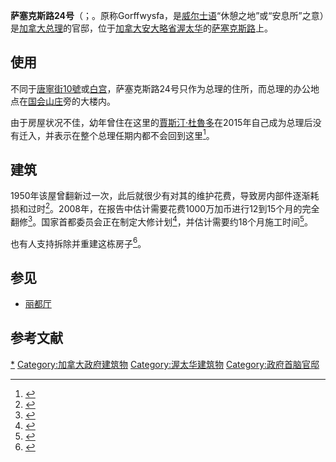 {{NoteTA
|G1=地名
|G2=PP
|1=zh-hk:加拿大總理大臣;zh:加拿大總理;zh-cn:加拿大总理;
}}
{{Infobox building
| name                 =萨塞克斯路24号
| native_name          =24 Sussex Drive{{En}}<br>24, promenade Sussex{{Fr}}
| native_name_lang     =
| former_names         =Gorffwysfa
| alternate_names      =
| image                =Residence of the Prime Minister of Canada.jpg
| image_alt            =
| caption              = 
| altitude             = 
| building_type        =
| architectural_style  ={{le|诺曼式建筑|Norman architecture|诺曼复兴}}
| structural_system    =
| cost                 =
| ren_cost             =
| client               = {{le|约瑟夫·梅里尔·柯里尔|Joseph Merrill Currier}}
| owner                = [[加拿大君主|加拿大君主]]
| current_tenants      = 无
| landlord             = {{le|国家首都委员会|National Capital Commission}}
| location             =
| address              =[[萨塞克斯路|萨塞克斯路]]24号
| location_town        =[[渥太华|渥太华]]
| location_country     =[[加拿大|加拿大]]
| iso_region           =
| coordinates_display  = 
| latitude             =
| longitude            =
| coordinates          = {{Coord|45.444348|-75.693934|region:CA-ON_type:landmark|display=inline,title}}
| start_date           = 1866年
| completion_date      = 1866年
| inauguration_date    = 
| renovation_date      = 1950年
| demolition_date      =
| destruction_date     =
| height               = 
| diameter             =
| antenna_spire        =
| roof                 =
| top_floor            =
| other_dimensions     = 
| floor_count          = 
| floor_area           = 
| seating_type         =
| seating_capacity     = 
| elevator_count       =
| main_contractor      =
| architect            =
| architecture_firm    =
| structural_engineer  =
| services_engineer    =
| civil_engineer       =
| other_designers      =
| quantity_surveyor    =
| awards               =
| ren_architect        =
| ren_firm             =
| ren_str_engineer     =
| ren_serv_engineer    =
| ren_civ_engineer     =
| ren_oth_designers    =
| ren_qty_surveyor     =
| ren_awards           =
| url                  =
| references           = 
}}

'''萨塞克斯路24号'''（{{lang-en|24 Sussex Drive}}；{{lang-fr|24, promenade Sussex}}。原称Gorffwysfa，是[[威尔士语|威尔士语]]“休憩之地”或“安息所”之意）是[[加拿大总理|加拿大总理]]的官邸，位于[[加拿大|加拿大]][[安大略省|安大略省]][[渥太华|渥太华]]的[[萨塞克斯路|萨塞克斯路]]上。

== 使用 ==
不同于[[唐寧街10號|唐寧街10號]]或[[白宫|白宫]]，萨塞克斯路24号只作为总理的住所，而总理的办公地点在[[國會山莊_(加拿大)|国会山庄]]旁的{{le|总理和枢密院办公室|Office of the Prime Minister and Privy Council}}大楼内。

由于房屋状况不佳，幼年曾住在这里的[[賈斯汀·杜魯多|賈斯汀·杜魯多]]在2015年自己成为总理后没有迁入，并表示在整个总理任期内都不会回到这里<ref>{{cite news |last1=Tunney |first1=Catharine |title=Trudeau says he doesn't see himself ever returning to live at 24 Sussex |url=https://www.cbc.ca/news/politics/24-sussex-drive-trudeau-not-living-1.4511732 |accessdate=2019-05-21 |work=CBC News |date=2018-02-01}}</ref>。

== 建筑 ==
1950年该屋曾翻新过一次，此后就很少有对其的维护花费，导致房内部件逐渐耗损和过时<ref>{{Cite web|url=https://torontosun.com/2015/10/23/decision-soon-on-whether-trudeau-will-move-into-24-sussex-drive/wcm/72a30a5c-b286-4d15-8ba3-6cb9d3c1e4e4|title=Decision soon on whether Trudeau will move into 24 Sussex Drive|work=Toronto Sun|accessdate=2019-05-21|date=2015-10-23|last=Marquis|first=Melanie|language=en-CA}}</ref>。2008年，{{le|加拿大审计长|Auditor General of Canada}}在报告中估计需要花费1000万加币进行12到15个月的完全翻修<ref>{{cite news| url=http://www.cbc.ca/canada/story/2008/05/06/ag-summary.html| title=Deportation failures, costly passports focus of AG's report| date=2008-05-06| work=CBC News| accessdate=2019-05-21|archive-url=https://web.archive.org/web/20121026140220/http://www.cbc.ca/news/canada/story/2008/05/06/ag-summary.html|archive-date=2012-10-26|dead-url=yes}}</ref>。国家首都委员会正在制定大修计划<ref>{{Cite web|url=https://ottawacitizen.com/news/local-news/ncc-seeks-advice-on-conserving-and-developing-official-residences|title=NCC working on plan to conserve 24 Sussex, other official residences|accessdate=2019-05-21|date=2015-09-10|last=Butler|first=Don|language=en}}</ref>，并估计需要约18个月施工时间<ref>{{Cite web|url=https://www.macleans.ca/politics/ottawa/how-the-pms-residence-became-a-nightmare-at-24-sussex/|title=How the PM's residence became a nightmare at 24 Sussex| last=Kingston| first=Anne|date=2015-11-21|accessdate=2019-05-21|work=[[麦克林|麦克林]]}}</ref>。

也有人支持拆除并重建这栋房子<ref>{{Cite web|url=https://www.macleans.ca/uncategorized/its-time-to-tear-down-24-sussex/|title=It’s time to tear down 24 Sussex| last=Wells| first=Paul|date=2009-06-26|accessdate=2019-05-21|work=麦克林}}</ref>。

== 参见 ==
*[[丽都厅|丽都厅]]

== 参考文献 ==
{{reflist}}

[[Category:加拿大總理|*]]
[[Category:加拿大政府建筑物|Category:加拿大政府建筑物]]
[[Category:渥太华建筑物|Category:渥太华建筑物]]
[[Category:政府首脑官邸|Category:政府首脑官邸]]